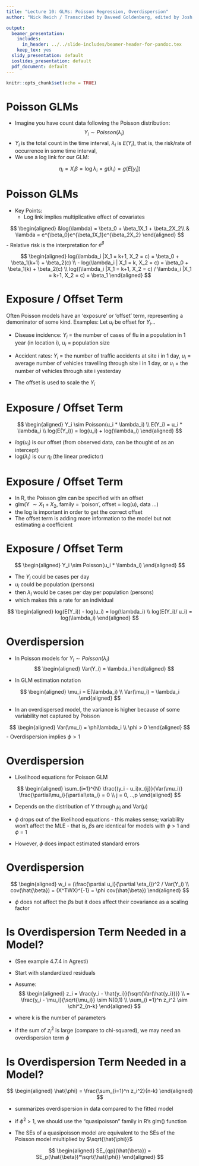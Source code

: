 ```yaml
---
title: "Lecture 10: GLMs: Poisson Regression, Overdispersion"
author: "Nick Reich / Transcribed by Daveed Goldenberg, edited by Josh Nugent"

output:
  beamer_presentation:
    includes:
      in_header: ../../slide-includes/beamer-header-for-pandoc.tex
    keep_tex: yes
  slidy_presentation: default
  ioslides_presentation: default
  pdf_document: default
---
```


```r
knitr::opts_chunk$set(echo = TRUE)
```


Poisson GLMs
========================================================

- Imagine you have count data following the Poisson distribution:
$$
Y_i \sim Poisson(\lambda_i)
$$
 - $Y_i$ is the total count in the time interval, $\lambda_i$ is $E(Y_i)$, that is, the risk/rate of occurrence in some time interval,   
 - We use a log link for our GLM:

$$
\eta_i = X_i\beta=\log{\lambda_i}=g(\lambda_i)=g(E[y_i])
$$

Poisson GLMs
========================================================

- Key Points:
  - Log link implies multiplicative effect of covariates

$$
\begin{aligned}
&log(\lambda) = \beta_0 + \beta_1X_1 + \beta_2X_2\\
& \lambda = e^{\beta_0}e^{\beta_1X_1}e^{\beta_2X_2}
\end{aligned}
$$
 - Relative risk is the interpretation for $e^{\beta}$  
 
$$
\begin{aligned}
log(\lambda_i |X_1 = k+1, X_2 = c) = \beta_0 + \beta_1(k+1) + \beta_2(c) \\
- log(\lambda_i | X_1 = k, X_2 = c) = \beta_0 + \beta_1(k) + \beta_2(c) \\
log((\lambda_i |X_1 = k+1, X_2 = c) / \lambda_i |X_1 = k+1, X_2 = c) = \beta_1
\end{aligned}
$$
  

Exposure / Offset Term
========================================================

Often Poisson models have an 'exposure' or 'offset' term, representing a demoninator of some kind. Examples: Let $u_i$ be offset for $Y_i$...  

 - Disease incidence: $Y_i$ = the number of cases of flu in a population in 1 year (in location i), $u_i$ = population size  

 - Accident rates: $Y_i$ = the number of traffic accidents at site i in 1 day, $u_i$ = average number of vehicles travelling through site i in 1 day, or $u_i$ = the number of vehicles through site i yesterday  

 - The offset is used to scale the $Y_i$


Exposure / Offset Term
========================================================

$$
\begin{aligned}
Y_i \sim Poisson(u_i * \lambda_i) \\
E(Y_i) = u_i *  \lambda_i \\
log(E(Y_i)) = log(u_i) + log(\lambda_i)
\end{aligned}
$$

- $log(u_i)$ is our offset (from observed data, can be thought of as an intercept)
- log($\lambda_i$) is our $\eta_i$ (the linear predictor)


Exposure / Offset Term
========================================================

- In R, the Poisson glm can be specified with an offset
- glm(Y $\sim X_1 + X_2$, family = 'poison', offset = log(u), data ...)
- the log is important in order to get the correct offset
- The offset term is adding more information to the model but not estimating a coefficient


Exposure / Offset Term
========================================================

$$
\begin{aligned}
Y_i \sim Poisson(u_i * \lambda_i)
\end{aligned}
$$

- The $Y_i$ could be cases per day
- $u_i$ could be population (persons)
- then $\lambda_i$ would be cases per day per population (persons)
- which makes this a rate for an individual

$$
\begin{aligned}
log(E(Y_i)) - log(u_i) = log(\lambda_i) \\
log(E(Y_i)/ u_i) = log(\lambda_i)
\end{aligned}
$$


Overdispersion
========================================================

- In Poisson models for $Y_i \sim Poisson(\lambda_i)$
$$
\begin{aligned}
Var(Y_i) = \lambda_i
\end{aligned}
$$

- In GLM estimation notation

$$
\begin{aligned}
\mu_i = E(\lambda_i) \\
Var(\mu_i) = \lambda_i
\end{aligned}
$$

- In an overdispersed model, the variance is higher because of some variability not captured by Poisson

$$
\begin{aligned}
Var(\mu_i) = \phi\lambda_i  \\ \phi > 0 
\end{aligned}
$$
- Overdispersion implies $\phi>1$

Overdispersion
========================================================

- Likelihood equations for Poisson GLM  

$$
\begin{aligned}
\sum_{i=1}^{N} \frac{(y_i - u_i)x_{ij}}{Var(\mu_i)} \frac{\partial\mu_i}{\partial\eta_i} = 0 \\
j = 0, ..,p
\end{aligned}
$$

- Depends on the distribution of Y through $\mu_i$ and Var($\mu$)

- $\phi$ drops out of the likelihood equations - this makes sense; variability won't affect the MLE - that is, $\beta$s are identical for models with $\phi$ > 1 and $\phi$ = 1
- However, $\phi$ does impact estimated standard errors


Overdispersion
========================================================


$$
\begin{aligned}
w_i = (\frac{\partial u_i}{\partial \eta_i})^2 / Var(Y_i) \\
cov(\hat{\beta}) = (X^TWX)^{-1} = \phi cov(\hat{\beta})
\end{aligned}
$$

- $\phi$ does not affect the $\beta$s but it does affect their covariance as a scaling factor 


Is Overdispersion Term Needed in a Model?
========================================================

- (See example 4.7.4 in Agresti)
- Start with standardized residuals
- Assume:  
$$
\begin{aligned}
z_i = \frac{y_i - \hat{y_i}}{\sqrt{Var(\hat{y_i})}} \\
= \frac{y_i - \mu_i}{\sqrt{\mu_i}} \sim N(0,1) \\
\sum_{i =1}^n z_i^2 \sim \chi^2_{n-k}
\end{aligned}
$$
  
- where k is the number of parameters  
- if the sum of $z_i^2$ is large (compare to chi-squared), we may need an overdispersion term $\phi$ 


Is Overdispersion Term Needed in a Model?
========================================================

$$
\begin{aligned}
\hat{\phi} = \frac{\sum_{i=1}^n z_i^2}{n-k}
\end{aligned}
$$

- summarizes overdispersion in data compared to the fitted model

- if $\phi^2$ > 1, we should use the "quasipoisson" family in R's glm() function  

- The SEs of a quasipoisson model are equivalent to the SEs of the Poisson model miultiplied by $\sqrt{\hat{\phi}}$ 

$$
\begin{aligned}
SE_{qp}(\hat{\beta}) = SE_p(\hat{\beta})*\sqrt{\hat{\phi}}
\end{aligned}
$$
















